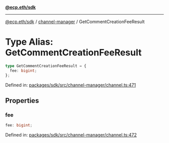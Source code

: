 [**@ecp.eth/sdk**](../../index.mdx)

***

[@ecp.eth/sdk](/sdk-reference/index.mdx) / [channel-manager](/sdk-reference/channel-manager/index.mdx) / GetCommentCreationFeeResult

# Type Alias: GetCommentCreationFeeResult

```ts
type GetCommentCreationFeeResult = {
  fee: bigint;
};
```

Defined in: [packages/sdk/src/channel-manager/channel.ts:471](https://github.com/ecp-eth/comments-monorepo/blob/main/packages/sdk/src/channel-manager/channel.ts#L471)

## Properties

### fee

```ts
fee: bigint;
```

Defined in: [packages/sdk/src/channel-manager/channel.ts:472](https://github.com/ecp-eth/comments-monorepo/blob/main/packages/sdk/src/channel-manager/channel.ts#L472)
